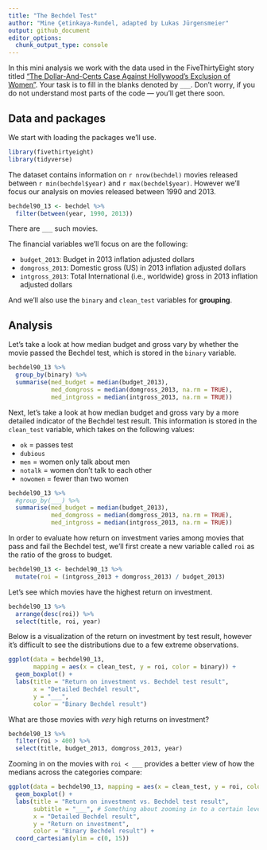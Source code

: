 ```yaml
---
title: "The Bechdel Test"
author: "Mine Çetinkaya-Rundel, adapted by Lukas Jürgensmeier"
output: github_document
editor_options: 
  chunk_output_type: console
---
```


In this mini analysis we work with the data used in the FiveThirtyEight story titled ["The Dollar-And-Cents Case Against Hollywood's Exclusion of Women"](https://fivethirtyeight.com/features/the-dollar-and-cents-case-against-hollywoods-exclusion-of-women/).
Your task is to fill in the blanks denoted by `___`.
Don't worry, if you do not understand most parts of the code — you'll get there soon.

## Data and packages

We start with loading the packages we'll use.

```r
library(fivethirtyeight)
library(tidyverse)
```

The dataset contains information on `r nrow(bechdel)` movies released between `r min(bechdel$year)` and `r max(bechdel$year)`.
However we'll focus our analysis on movies released between 1990 and 2013.

```r
bechdel90_13 <- bechdel %>% 
  filter(between(year, 1990, 2013))
```

There are `___` such movies.

The financial variables we'll focus on are the following:

-   `budget_2013`: Budget in 2013 inflation adjusted dollars
-   `domgross_2013`: Domestic gross (US) in 2013 inflation adjusted dollars
-   `intgross_2013`: Total International (i.e., worldwide) gross in 2013 inflation adjusted dollars

And we'll also use the `binary` and `clean_test` variables for **grouping**.

## Analysis

Let's take a look at how median budget and gross vary by whether the movie passed the Bechdel test, which is stored in the `binary` variable.

```r
bechdel90_13 %>%
  group_by(binary) %>%
  summarise(med_budget = median(budget_2013),
            med_domgross = median(domgross_2013, na.rm = TRUE),
            med_intgross = median(intgross_2013, na.rm = TRUE))
```

Next, let's take a look at how median budget and gross vary by a more detailed indicator of the Bechdel test result.
This information is stored in the `clean_test` variable, which takes on the following values:

-   `ok` = passes test
-   `dubious`
-   `men` = women only talk about men
-   `notalk` = women don't talk to each other
-   `nowomen` = fewer than two women

```r
bechdel90_13 %>%
  #group_by(___) %>%
  summarise(med_budget = median(budget_2013),
            med_domgross = median(domgross_2013, na.rm = TRUE),
            med_intgross = median(intgross_2013, na.rm = TRUE))
```

In order to evaluate how return on investment varies among movies that pass and fail the Bechdel test, we'll first create a new variable called `roi` as the ratio of the gross to budget.

```r
bechdel90_13 <- bechdel90_13 %>%
  mutate(roi = (intgross_2013 + domgross_2013) / budget_2013)
```

Let's see which movies have the highest return on investment.

```r
bechdel90_13 %>%
  arrange(desc(roi)) %>% 
  select(title, roi, year)
```

Below is a visualization of the return on investment by test result, however it's difficult to see the distributions due to a few extreme observations.

```r
ggplot(data = bechdel90_13, 
       mapping = aes(x = clean_test, y = roi, color = binary)) +
  geom_boxplot() +
  labs(title = "Return on investment vs. Bechdel test result",
       x = "Detailed Bechdel result",
       y = "___",
       color = "Binary Bechdel result")
```

What are those movies with *very* high returns on investment?

```r
bechdel90_13 %>%
  filter(roi > 400) %>%
  select(title, budget_2013, domgross_2013, year)
```

Zooming in on the movies with `roi < ___` provides a better view of how the medians across the categories compare:

```r
ggplot(data = bechdel90_13, mapping = aes(x = clean_test, y = roi, color = binary)) +
  geom_boxplot() +
  labs(title = "Return on investment vs. Bechdel test result",
       subtitle = "___", # Something about zooming in to a certain level
       x = "Detailed Bechdel result",
       y = "Return on investment",
       color = "Binary Bechdel result") +
  coord_cartesian(ylim = c(0, 15))
```
